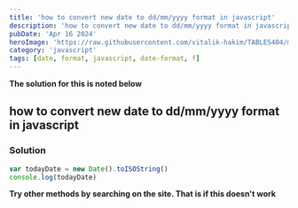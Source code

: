 ```yaml
---
title: 'how to convert new date to dd/mm/yyyy format in javascript'
description: 'how to convert new date to dd/mm/yyyy format in javascript'
pubDate: 'Apr 16 2024'
heroImage: 'https://raw.githubusercontent.com/vitalik-hakim/TABLES404/main/error_b/JavaScript.png'
category: 'javascript'
tags: [date, format, javascript, date-format, f]
---
```


**The solution for this is noted below**

## how to convert new date to dd/mm/yyyy format in javascript

### Solution

```javascript
var todayDate = new Date().toISOString()
console.log(todayDate)
```

**Try other methods by searching on the site. That is if this doesn't work**
